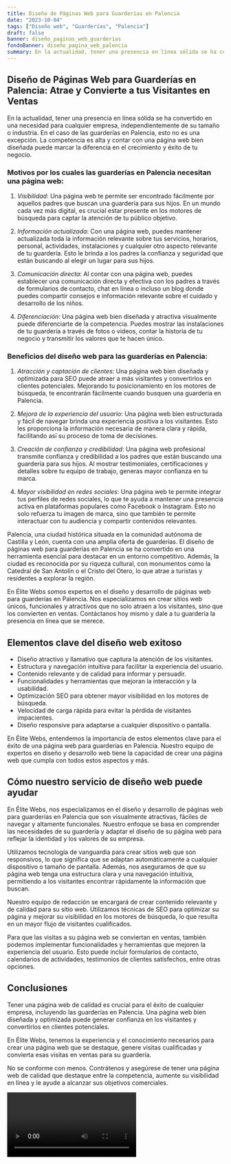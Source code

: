 ```yaml
---
title: Diseño de Páginas Web para Guarderías en Palencia
date: "2023-10-04"
tags: ["Diseño web", "Guarderías", "Palencia"]
draft: false
banner: diseño_paginas_web_guarderías
fondoBanner: diseño_pagina_web_palencia
summary: En la actualidad, tener una presencia en línea sólida se ha convertido en una necesidad para cualquier empresa, independientemente de su tamaño o industria. En el caso de las guarderías en Palencia, esto no es una excepción. La competencia es alta y contar con una página web bien diseñada puede marcar la diferencia en el crecimiento y éxito de tu negocio.
---
```



## Diseño de Páginas Web para Guarderías en Palencia: Atrae y Convierte a tus Visitantes en Ventas

En la actualidad, tener una presencia en línea sólida se ha convertido en una necesidad para cualquier empresa, independientemente de su tamaño o industria. En el caso de las guarderías en Palencia, esto no es una excepción. La competencia es alta y contar con una página web bien diseñada puede marcar la diferencia en el crecimiento y éxito de tu negocio.

### Motivos por los cuales las guarderías en Palencia necesitan una página web:

1. _Visibilidad_: Una página web te permite ser encontrado fácilmente por aquellos padres que buscan una guardería para sus hijos. En un mundo cada vez más digital, es crucial estar presente en los motores de búsqueda para captar la atención de tu público objetivo.

2. _Información actualizada_: Con una página web, puedes mantener actualizada toda la información relevante sobre tus servicios, horarios, personal, actividades, instalaciones y cualquier otro aspecto relevante de tu guardería. Esto le brinda a los padres la confianza y seguridad que están buscando al elegir un lugar para sus hijos.

3. _Comunicación directa_: Al contar con una página web, puedes establecer una comunicación directa y efectiva con los padres a través de formularios de contacto, chat en línea o incluso un blog donde puedes compartir consejos e información relevante sobre el cuidado y desarrollo de los niños.

4. _Diferenciación_: Una página web bien diseñada y atractiva visualmente puede diferenciarte de la competencia. Puedes mostrar las instalaciones de tu guardería a través de fotos o videos, contar la historia de tu negocio y transmitir los valores que te hacen único.

### Beneficios del diseño web para las guarderías en Palencia:

1. _Atracción y captación de clientes_: Una página web bien diseñada y optimizada para SEO puede atraer a más visitantes y convertirlos en clientes potenciales. Mejorando tu posicionamiento en los motores de búsqueda, te encontrarán fácilmente cuando busquen una guardería en Palencia.

2. _Mejora de la experiencia del usuario_: Una página web bien estructurada y fácil de navegar brinda una experiencia positiva a los visitantes. Esto les proporciona la información necesaria de manera clara y rápida, facilitando así su proceso de toma de decisiones.

3. _Creación de confianza y credibilidad_: Una página web profesional transmite confianza y credibilidad a los padres que están buscando una guardería para sus hijos. Al mostrar testimoniales, certificaciones y detalles sobre tu equipo de trabajo, generas mayor confianza en tu marca.

4. _Mayor visibilidad en redes sociales_: Una página web te permite integrar tus perfiles de redes sociales, lo que te ayuda a mantener una presencia activa en plataformas populares como Facebook o Instagram. Esto no solo refuerza tu imagen de marca, sino que también te permite interactuar con tu audiencia y compartir contenidos relevantes.

Palencia, una ciudad histórica situada en la comunidad autónoma de Castilla y León, cuenta con una amplia oferta de guarderías. El diseño de páginas web para guarderías en Palencia se ha convertido en una herramienta esencial para destacar en un entorno competitivo. Además, la ciudad es reconocida por su riqueza cultural, con monumentos como la Catedral de San Antolín o el Cristo del Otero, lo que atrae a turistas y residentes a explorar la región.

En Élite Webs somos expertos en el diseño y desarrollo de páginas web para guarderías en Palencia. Nos especializamos en crear sitios web únicos, funcionales y atractivos que no solo atraen a los visitantes, sino que los convierten en ventas. Contáctanos hoy mismo y dale a tu guardería la presencia en línea que se merece.

<GifSeo />

<Cta />

## Elementos clave del diseño web exitoso

- Diseño atractivo y llamativo que captura la atención de los visitantes.
- Estructura y navegación intuitiva para facilitar la experiencia del usuario.
- Contenido relevante y de calidad para informar y persuadir.
- Funcionalidades y herramientas que mejoran la interacción y la usabilidad.
- Optimización SEO para obtener mayor visibilidad en los motores de búsqueda.
- Velocidad de carga rápida para evitar la pérdida de visitantes impacientes.
- Diseño responsive para adaptarse a cualquier dispositivo o pantalla.

En Élite Webs, entendemos la importancia de estos elementos clave para el éxito de una página web para guarderías en Palencia. Nuestro equipo de expertos en diseño y desarrollo web tiene la capacidad de crear una página web que cumpla con todos estos aspectos y más.

## Cómo nuestro servicio de diseño web puede ayudar

En Élite Webs, nos especializamos en el diseño y desarrollo de páginas web para guarderías en Palencia que son visualmente atractivas, fáciles de navegar y altamente funcionales. Nuestro enfoque se basa en comprender las necesidades de su guardería y adaptar el diseño de su página web para reflejar la identidad y los valores de su empresa.

Utilizamos tecnología de vanguardia para crear sitios web que son responsivos, lo que significa que se adaptan automáticamente a cualquier dispositivo o tamaño de pantalla. Además, nos aseguramos de que su página web tenga una estructura clara y una navegación intuitiva, permitiendo a los visitantes encontrar rápidamente la información que buscan.

Nuestro equipo de redacción se encargará de crear contenido relevante y de calidad para su sitio web. Utilizamos técnicas de SEO para optimizar su página y mejorar su visibilidad en los motores de búsqueda, lo que resulta en un mayor flujo de visitantes cualificados.

Para que las visitas a su página web se conviertan en ventas, también podemos implementar funcionalidades y herramientas que mejoren la experiencia del usuario. Esto puede incluir formularios de contacto, calendarios de actividades, testimonios de clientes satisfechos, entre otras opciones.

## Conclusiones

Tener una página web de calidad es crucial para el éxito de cualquier empresa, incluyendo las guarderías en Palencia. Una página web bien diseñada y optimizada puede generar confianza en los visitantes y convertirlos en clientes potenciales.

En Élite Webs, tenemos la experiencia y el conocimiento necesarios para crear una página web que se destaque, genere visitas cualificadas y convierta esas visitas en ventas para su guardería.

No se conforme con menos. Contrátenos y asegúrese de tener una página web de calidad que destaque entre la competencia, aumente su visibilidad en línea y le ayude a alcanzar sus objetivos comerciales.

<Video />

<CtaBot job="Guarderías" city="Palencia" />

<Gmaps query="Palencia+españa+maps" />
